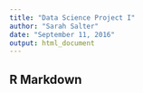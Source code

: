 ```yaml
---
title: "Data Science Project I"
author: "Sarah Salter"
date: "September 11, 2016"
output: html_document
---
```


## R Markdown
